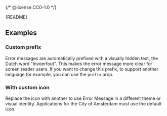 {/* @license CC0-1.0 */}


<Meta of={ErrorMessageStories} />

<Markdown>{README}</Markdown>

<Primary />

<Controls />

## Examples

### Custom prefix

Error messages are automatically prefixed with a visually hidden text, the Dutch word "Invoerfout".
This makes the error message more clear for screen reader users.
If you want to change this prefix, to support another language for example, you can use the `prefix` prop.

<Canvas of={ErrorMessageStories.CustomPrefix} />

### With custom icon

Replace the icon with another to use Error Message in a different theme or visual identity.
Applications for the City of Amsterdam must use the default icon.

<Canvas of={ErrorMessageStories.WithCustomIcon} />
